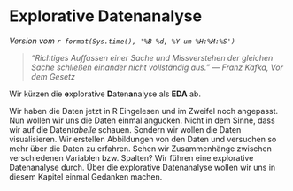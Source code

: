 # Explorative Datenanalyse {#sec-eda-preface}

*Version vom `r format(Sys.time(), '%B %d, %Y um %H:%M:%S')`*

> *"Richtiges Auffassen einer Sache und Missverstehen der gleichen Sache schließen einander nicht vollständig aus." --- Franz Kafka, Vor dem Gesetz*

[Wir kürzen die **e**xplorative **D**aten**a**nalyse als **EDA** ab.]{.aside}

Wir haben die Daten jetzt in R Eingelesen und im Zweifel noch angepasst. Nun wollen wir uns die Daten einmal angucken. Nicht in dem Sinne, dass wir auf die Daten*tabelle* schauen. Sondern wir wollen die Daten visualisieren. Wir erstellen Abbildungen von den Daten und versuchen so mehr über die Daten zu erfahren. Sehen wir Zusammenhänge zwischen verschiedenen Variablen bzw. Spalten? Wir führen eine explorative Datenanalyse durch. Über die explorative Datenanalyse wollen wir uns in diesem Kapitel einmal Gedanken machen.
